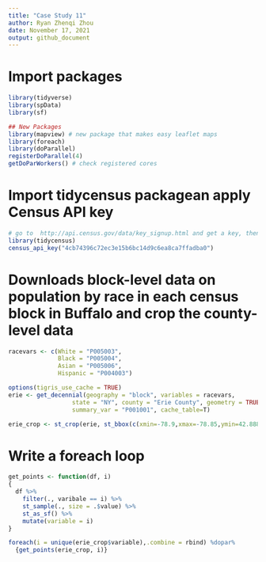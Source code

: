 ```yaml
---
title: "Case Study 11"
author: Ryan Zhenqi Zhou
date: November 17, 2021
output: github_document
---
```


# Import packages
```r
library(tidyverse)
library(spData)
library(sf)

## New Packages
library(mapview) # new package that makes easy leaflet maps
library(foreach)
library(doParallel)
registerDoParallel(4)
getDoParWorkers() # check registered cores
```
# Import tidycensus packagean apply Census API key
```r
# go to  http://api.census.gov/data/key_signup.html and get a key, then run the line below with your key.  Don't push your key to github!
library(tidycensus)
census_api_key("4cb74396c72ec3e15b6bc14d9c6ea8ca7ffadba0")
```

# Downloads block-level data on population by race in each census block in Buffalo and crop the county-level data
```r
racevars <- c(White = "P005003", 
              Black = "P005004", 
              Asian = "P005006", 
              Hispanic = "P004003")

options(tigris_use_cache = TRUE)
erie <- get_decennial(geography = "block", variables = racevars, 
                  state = "NY", county = "Erie County", geometry = TRUE,
                  summary_var = "P001001", cache_table=T) 

erie_crop <- st_crop(erie, st_bbox(c(xmin=-78.9,xmax=-78.85,ymin=42.888,ymax=42.92)))
```

# Write a foreach loop
```r
get_points <- function(df, i)
{
  df %>%
    filter(., varibale == i) %>%
    st_sample(., size = .$value) %>%
    st_as_sf() %>%
    mutate(variable = i)
}

foreach(i = unique(erie_crop$variable),.combine = rbind) %dopar%
  {get_points(erie_crop, i)}
```









